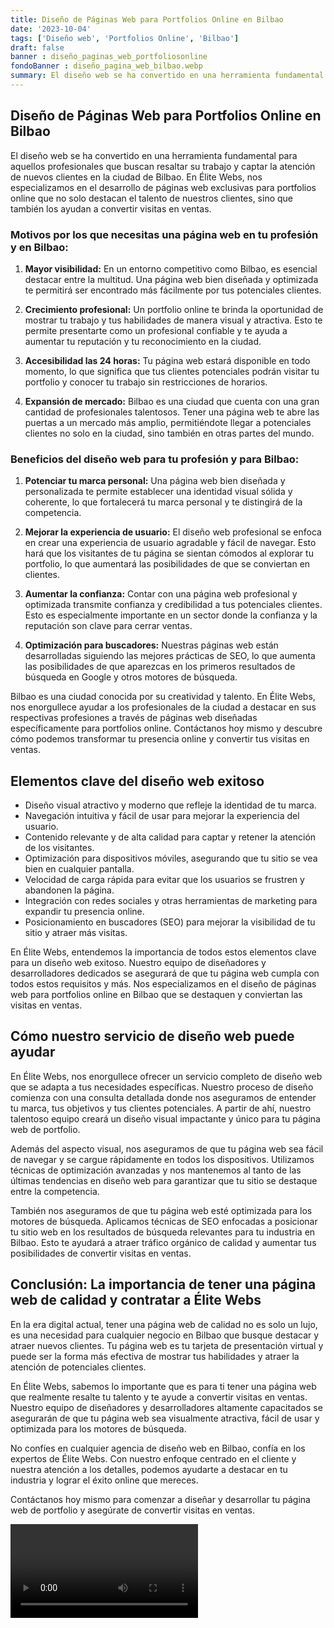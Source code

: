 ```yaml
---
title: Diseño de Páginas Web para Portfolios Online en Bilbao
date: '2023-10-04'
tags: ['Diseño web', 'Portfolios Online', 'Bilbao']
draft: false
banner : diseño_paginas_web_portfoliosonline
fondoBanner : diseño_pagina_web_bilbao.webp
summary: El diseño web se ha convertido en una herramienta fundamental para aquellos profesionales que buscan resaltar su trabajo y captar la atención de nuevos clientes en la ciudad de Bilbao. En Élite Webs, nos especializamos en el desarrollo de páginas web exclusivas para portfolios online que no solo destacan el talento de nuestros clientes, sino que también los ayudan a convertir visitas en ventas.
---
```


## Diseño de Páginas Web para Portfolios Online en Bilbao

El diseño web se ha convertido en una herramienta fundamental para aquellos profesionales que buscan resaltar su trabajo y captar la atención de nuevos clientes en la ciudad de Bilbao. En Élite Webs, nos especializamos en el desarrollo de páginas web exclusivas para portfolios online que no solo destacan el talento de nuestros clientes, sino que también los ayudan a convertir visitas en ventas.

### Motivos por los que necesitas una página web en tu profesión y en Bilbao:

1. **Mayor visibilidad:** En un entorno competitivo como Bilbao, es esencial destacar entre la multitud. Una página web bien diseñada y optimizada te permitirá ser encontrado más fácilmente por tus potenciales clientes.

2. **Crecimiento profesional:** Un portfolio online te brinda la oportunidad de mostrar tu trabajo y tus habilidades de manera visual y atractiva. Esto te permite presentarte como un profesional confiable y te ayuda a aumentar tu reputación y tu reconocimiento en la ciudad.

3. **Accesibilidad las 24 horas:** Tu página web estará disponible en todo momento, lo que significa que tus clientes potenciales podrán visitar tu portfolio y conocer tu trabajo sin restricciones de horarios.

4. **Expansión de mercado:** Bilbao es una ciudad que cuenta con una gran cantidad de profesionales talentosos. Tener una página web te abre las puertas a un mercado más amplio, permitiéndote llegar a potenciales clientes no solo en la ciudad, sino también en otras partes del mundo.

### Beneficios del diseño web para tu profesión y para Bilbao:

1. **Potenciar tu marca personal:** Una página web bien diseñada y personalizada te permite establecer una identidad visual sólida y coherente, lo que fortalecerá tu marca personal y te distingirá de la competencia.

2. **Mejorar la experiencia de usuario:** El diseño web profesional se enfoca en crear una experiencia de usuario agradable y fácil de navegar. Esto hará que los visitantes de tu página se sientan cómodos al explorar tu portfolio, lo que aumentará las posibilidades de que se conviertan en clientes.

3. **Aumentar la confianza:** Contar con una página web profesional y optimizada transmite confianza y credibilidad a tus potenciales clientes. Esto es especialmente importante en un sector donde la confianza y la reputación son clave para cerrar ventas.

4. **Optimización para buscadores:** Nuestras páginas web están desarrolladas siguiendo las mejores prácticas de SEO, lo que aumenta las posibilidades de que aparezcas en los primeros resultados de búsqueda en Google y otros motores de búsqueda.

Bilbao es una ciudad conocida por su creatividad y talento. En Élite Webs, nos enorgullece ayudar a los profesionales de la ciudad a destacar en sus respectivas profesiones a través de páginas web diseñadas específicamente para portfolios online. Contáctanos hoy mismo y descubre cómo podemos transformar tu presencia online y convertir tus visitas en ventas.

<GifSeo />

<Cta />

## Elementos clave del diseño web exitoso

- Diseño visual atractivo y moderno que refleje la identidad de tu marca.
- Navegación intuitiva y fácil de usar para mejorar la experiencia del usuario.
- Contenido relevante y de alta calidad para captar y retener la atención de los visitantes.
- Optimización para dispositivos móviles, asegurando que tu sitio se vea bien en cualquier pantalla.
- Velocidad de carga rápida para evitar que los usuarios se frustren y abandonen la página.
- Integración con redes sociales y otras herramientas de marketing para expandir tu presencia online.
- Posicionamiento en buscadores (SEO) para mejorar la visibilidad de tu sitio y atraer más visitas.

En Élite Webs, entendemos la importancia de todos estos elementos clave para un diseño web exitoso. Nuestro equipo de diseñadores y desarrolladores dedicados se asegurará de que tu página web cumpla con todos estos requisitos y más. Nos especializamos en el diseño de páginas web para portfolios online en Bilbao que se destaquen y conviertan las visitas en ventas.

## Cómo nuestro servicio de diseño web puede ayudar

En Élite Webs, nos enorgullece ofrecer un servicio completo de diseño web que se adapta a tus necesidades específicas. Nuestro proceso de diseño comienza con una consulta detallada donde nos aseguramos de entender tu marca, tus objetivos y tus clientes potenciales. A partir de ahí, nuestro talentoso equipo creará un diseño visual impactante y único para tu página web de portfolio.

Además del aspecto visual, nos aseguramos de que tu página web sea fácil de navegar y se cargue rápidamente en todos los dispositivos. Utilizamos técnicas de optimización avanzadas y nos mantenemos al tanto de las últimas tendencias en diseño web para garantizar que tu sitio se destaque entre la competencia.

También nos aseguramos de que tu página web esté optimizada para los motores de búsqueda. Aplicamos técnicas de SEO enfocadas a posicionar tu sitio web en los resultados de búsqueda relevantes para tu industria en Bilbao. Esto te ayudará a atraer tráfico orgánico de calidad y aumentar tus posibilidades de convertir visitas en ventas.

## Conclusión: La importancia de tener una página web de calidad y contratar a Élite Webs

En la era digital actual, tener una página web de calidad no es solo un lujo, es una necesidad para cualquier negocio en Bilbao que busque destacar y atraer nuevos clientes. Tu página web es tu tarjeta de presentación virtual y puede ser la forma más efectiva de mostrar tus habilidades y atraer la atención de potenciales clientes.

En Élite Webs, sabemos lo importante que es para ti tener una página web que realmente resalte tu talento y te ayude a convertir visitas en ventas. Nuestro equipo de diseñadores y desarrolladores altamente capacitados se asegurarán de que tu página web sea visualmente atractiva, fácil de usar y optimizada para los motores de búsqueda.

No confíes en cualquier agencia de diseño web en Bilbao, confía en los expertos de Élite Webs. Con nuestro enfoque centrado en el cliente y nuestra atención a los detalles, podemos ayudarte a destacar en tu industria y lograr el éxito online que mereces.

Contáctanos hoy mismo para comenzar a diseñar y desarrollar tu página web de portfolio y asegúrate de convertir visitas en ventas.

<Video />

<CtaBot job='Portfolios Online' city='Bilbao'/>

<Gmaps query='Bilbao+españa+maps' />